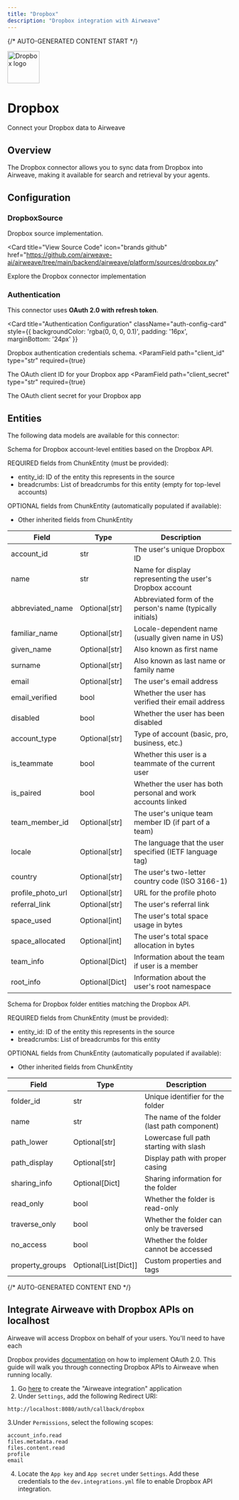 ```yaml
---
title: "Dropbox"
description: "Dropbox integration with Airweave"
---
```


{/* AUTO-GENERATED CONTENT START */}



<div className="connector-header">
  <img src="icon.svg" alt="Dropbox logo" width="72" height="72" className="connector-icon" />
  <div className="connector-info">
    <h1>Dropbox</h1>
    <p>Connect your Dropbox data to Airweave</p>
  </div>
</div>

## Overview

The Dropbox connector allows you to sync data from Dropbox into Airweave, making it available for search and retrieval by your agents.

## Configuration


### DropboxSource

Dropbox source implementation.


<Card
  title="View Source Code"
  icon="brands github"
  href="https://github.com/airweave-ai/airweave/tree/main/backend/airweave/platform/sources/dropbox.py"
>
  Explore the Dropbox connector implementation
</Card>

### Authentication

This connector uses **OAuth 2.0 with refresh token**.

<Card
  title="Authentication Configuration"
  className="auth-config-card"
  style={{ backgroundColor: 'rgba(0, 0, 0, 0.1)', padding: '16px', marginBottom: '24px' }}
>

Dropbox authentication credentials schema.
<ParamField
  path="client_id"
  type="str"
  required={true}
>
  The OAuth client ID for your Dropbox app
</ParamField>
<ParamField
  path="client_secret"
  type="str"
  required={true}
>
  The OAuth client secret for your Dropbox app
</ParamField>
</Card>


## Entities

The following data models are available for this connector:

<Accordion title="DropboxAccountEntity">

Schema for Dropbox account-level entities based on the Dropbox API.

REQUIRED fields from ChunkEntity (must be provided):
- entity_id: ID of the entity this represents in the source
- breadcrumbs: List of breadcrumbs for this entity (empty for top-level accounts)

OPTIONAL fields from ChunkEntity (automatically populated if available):
- Other inherited fields from ChunkEntity

| Field | Type | Description |
|-------|------|-------------|
| account_id | str | The user's unique Dropbox ID |
| name | str | Name for display representing the user's Dropbox account |
| abbreviated_name | Optional[str] | Abbreviated form of the person's name (typically initials) |
| familiar_name | Optional[str] | Locale-dependent name (usually given name in US) |
| given_name | Optional[str] | Also known as first name |
| surname | Optional[str] | Also known as last name or family name |
| email | Optional[str] | The user's email address |
| email_verified | bool | Whether the user has verified their email address |
| disabled | bool | Whether the user has been disabled |
| account_type | Optional[str] | Type of account (basic, pro, business, etc.) |
| is_teammate | bool | Whether this user is a teammate of the current user |
| is_paired | bool | Whether the user has both personal and work accounts linked |
| team_member_id | Optional[str] | The user's unique team member ID (if part of a team) |
| locale | Optional[str] | The language that the user specified (IETF language tag) |
| country | Optional[str] | The user's two-letter country code (ISO 3166-1) |
| profile_photo_url | Optional[str] | URL for the profile photo |
| referral_link | Optional[str] | The user's referral link |
| space_used | Optional[int] | The user's total space usage in bytes |
| space_allocated | Optional[int] | The user's total space allocation in bytes |
| team_info | Optional[Dict] | Information about the team if user is a member |
| root_info | Optional[Dict] | Information about the user's root namespace |

</Accordion>
<Accordion title="DropboxFolderEntity">

Schema for Dropbox folder entities matching the Dropbox API.

REQUIRED fields from ChunkEntity (must be provided):
- entity_id: ID of the entity this represents in the source
- breadcrumbs: List of breadcrumbs for this entity

OPTIONAL fields from ChunkEntity (automatically populated if available):
- Other inherited fields from ChunkEntity

| Field | Type | Description |
|-------|------|-------------|
| folder_id | str | Unique identifier for the folder |
| name | str | The name of the folder (last path component) |
| path_lower | Optional[str] | Lowercase full path starting with slash |
| path_display | Optional[str] | Display path with proper casing |
| sharing_info | Optional[Dict] | Sharing information for the folder |
| read_only | bool | Whether the folder is read-only |
| traverse_only | bool | Whether the folder can only be traversed |
| no_access | bool | Whether the folder cannot be accessed |
| property_groups | Optional[List[Dict]] | Custom properties and tags |

</Accordion>




{/* AUTO-GENERATED CONTENT END */}

## Integrate Airweave with Dropbox APIs on localhost

Airweave will access Dropbox on behalf of your users. You'll need to have each

Dropbox provides [documentation](https://developers.dropbox.com/oauth-guide) on how to implement OAuth 2.0.
This guide will walk you through connecting Dropbox APIs to Airweave when running locally.
1. Go [here](https://www.dropbox.com/developers/apps/create) to create the "Airweave integration" application
2. Under `Settings`, add the following Redirect URI:
  ```
  http://localhost:8080/auth/callback/dropbox
  ```
3.Under `Permissions`, select the following scopes:
  ```
  account_info.read
  files.metadata.read
  files.content.read
  profile
  email
  ```
4. Locate the `App key` and `App secret` under `Settings`. Add these credentials to the `dev.integrations.yml` file to enable Dropbox API integration.
